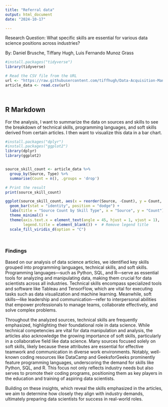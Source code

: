 ---
title: "Referral data"
output: html_document
date: "2024-10-17"

---
Research Question: What specific skills are essential for various data science positions across industries?

By: Daniel Brusche, Tiffany Hugh, Luis Fernando Munoz Grass

```{r setup, include=TRUE}
#install.packages("tidyverse")
library(tidyverse)

# Read the CSV file from the URL
url <- "https://raw.githubusercontent.com/tiffhugh/Data-Acquisition-Mangement-/refs/heads/main/articles.csv"
article_data <- read.csv(url)




```

## R Markdown

For the analysis, I want to summarize the data on sources and skills to see the breakdown of technical skills, programming languages, and soft skills derived from certain articles. I then want to visualize this data in a bar chart.

```{r cars, echo=TRUE}
#install.packages("dplyr")
#install.packages("ggplot2")
library(dplyr)
library(ggplot2)


source_skill_count <- article_data %>%
  group_by(Source, Type) %>%
  summarise(Count = n(), .groups = 'drop')

# Print the result
print(source_skill_count)

ggplot(source_skill_count, aes(x = reorder(Source, -Count), y = Count, fill = Type)) +
  geom_bar(stat = "identity", position = "dodge") +
  labs(title = "Source Count by Skill Type", x = "Source", y = "Count") +
  theme_minimal() +
  theme(axis.text.x = element_text(angle = 45, hjust = 1, vjust = 1),  # Rotate x-axis labels for readability
        legend.title = element_blank()) +  # Remove legend title
  scale_fill_viridis_d(option = "C") 




```


### Findings

Based on our analysis of data science articles, we identified key skills grouped into programming languages, technical skills, and soft skills. Programming languages—such as Python, SQL, and R—serve as essential tools for analyzing and manipulating data, making them crucial for data scientists across all industries. Technical skills encompass specialized tools and software like Tableau and TensorFlow, which are vital for executing tasks such as data visualization and machine learning. Meanwhile, soft skills—like leadership and communication—refer to interpersonal abilities that empower professionals to manage teams, collaborate effectively, and solve complex problems.

Throughout the analyzed sources, technical skills are frequently emphasized, highlighting their foundational role in data science. While technical competencies are vital for data manipulation and analysis, the articles also acknowledge the growing importance of soft skills, particularly in a collaborative field like data science. Many sources focused solely on soft skills, likely because these attributes are essential for effective teamwork and communication in diverse work environments. Notably, well-known coding resources like DataCamp and GeeksforGeeks prominently feature programming languages, underscoring the demand for skills like Python, SQL, and R. This focus not only reflects industry needs but also serves to promote their coding programs, positioning them as key players in the education and training of aspiring data scientists.


Building on these insights, which reveal the skills emphasized in the articles, we aim to determine how closely they align with industry demands, ultimately preparing data scientists for success in real-world roles.


```{r pressure, echo=FALSE}
```


